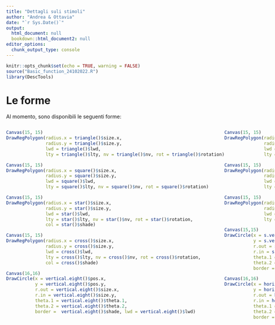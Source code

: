 ```yaml
---
title: "Dettagli suli stimoli"
author: "Andrea & Ottavia"
date: "`r Sys.Date()`"
output:
  html_document: null
  bookdown::html_document2: null
editor_options:
  chunk_output_type: console
---
```


```r
knitr::opts_chunk$set(echo = TRUE, warning = FALSE)
source("Basic_function_24102022.R")
library(DescTools)
```

# Le forme


Al momento, sono disponibili le seguenti forme: 



::::{style="display: flex;"}

:::{}


```r
Canvas(15, 15)
DrawRegPolygon(radius.x = triangle()$size.x, 
               radius.y = triangle()$size.y, 
               lwd = triangle()$lwd, 
               lty = triangle()$lty, nv = triangle()$nv, rot = triangle()$rotation)


```


```r
Canvas(15, 15)
DrawRegPolygon(radius.x = square()$size.x, 
               radius.y = square()$size.y, 
               lwd = square()$lwd, 
               lty = square()$lty, nv = square()$nv, rot = square()$rotation)


```

```r
Canvas(15, 15)
DrawRegPolygon(radius.x = star()$size.x, 
               radius.y = star()$size.y, 
               lwd = star()$lwd, 
               lty = star()$lty, nv = star()$nv, rot = star()$rotation, 
               col = star()$shade)

```

```r
Canvas(15, 15)
DrawRegPolygon(radius.x = cross()$size.x, 
               radius.y = cross()$size.y, 
               lwd = cross()$lwd, 
               lty = cross()$lty, nv = cross()$nv, rot = cross()$rotation, 
               col = cross()$shade)

```


```r
Canvas(16,16)
DrawCircle(x = vertical.eight()$pos.x, 
           y = vertical.eight()$pos.y, 
           r.out = vertical.eight()$size.x, 
           r.in = vertical.eight()$size.y, 
           theta.1 = vertical.eight()$theta.1, 
           theta.2 = vertical.eight()$theta.2, 
           border =  vertical.eight()$shade, lwd = vertical.eight()$lwd)
```

:::

:::{}

```r
Canvas(15, 15)
DrawRegPolygon(radius.x = circle()$size.x, 
               radius.y = circle()$size.y, 
               lwd = circle()$lwd, 
               lty = circle()$lty, nv = circle()$nv, rot = circle()$rotation)


```


```r
Canvas(15, 15)
DrawRegPolygon(radius.x = pentagon()$size.x, 
               radius.y = pentagon()$size.y, 
               lwd = pentagon()$lwd, 
               lty = pentagon()$lty, nv = pentagon()$nv, rot = pentagon()$rotation)


```


```r
Canvas(15, 15)
DrawRegPolygon(radius.x = hline()$size.x, 
               radius.y = hline()$size.y, 
               lwd = hline()$lwd, 
               lty = hline()$lty, nv = hline()$nv, rot = hline()$rotation)
```


```r
Canvas(15,15)
DrawCircle(x = s.vertical.inv()$pos.x, 
           y = s.vertical.inv()$pos.y, 
           r.out = s.vertical.inv()$size.x, 
           r.in = s.vertical.inv()$size.y, 
           theta.1 = s.vertical.inv()$theta.1, 
           theta.2 = s.vertical.inv()$theta.2, 
           border =  s.vertical.inv()$shade, lwd = s.vertical.inv()$lwd)
```



```r
Canvas(16,16)
DrawCircle(x = horizontal.eight()$pos.x, 
           y = horizontal.eight()$pos.y, 
           r.out = horizontal.eight()$size.x, 
           r.in = horizontal.eight()$size.y, 
           theta.1 = horizontal.eight()$theta.1, 
           theta.2 = horizontal.eight()$theta.2, 
           border =  horizontal.eight()$shade, lwd = horizontal.eight()$lwd)
```


:::


:::{}

```r
Canvas(15, 15)
DrawRegPolygon(radius.x = ellipse()$size.x, 
               radius.y = ellipse()$size.y, 
               lwd = ellipse()$lwd, 
               lty = ellipse()$lty, nv = ellipse()$nv, rot = ellipse()$rotation)


```

```r
Canvas(15, 15)
DrawRegPolygon(radius.x = hexagon()$size.x, 
               radius.y = hexagon()$size.y, 
               lwd = hexagon()$lwd, 
               lty = hexagon()$lty, nv = hexagon()$nv, rot = hexagon()$rotation)


```

```r
Canvas(15, 15)
DrawRegPolygon(radius.x = vline()$size.x, 
               radius.y = vline()$size.y, 
               lwd = vline()$lwd, 
               lty = vline()$lty, nv = vline()$nv, rot = vline()$rotation)
```




```r
Canvas(15,15)
DrawCircle(x = s.vertical()$pos.x, 
           y = s.vertical()$pos.y, 
           r.out = s.vertical()$size.x, 
           r.in = s.vertical()$size.y, 
           theta.1 = s.vertical()$theta.1, 
           theta.2 = s.vertical()$theta.2, 
           border =  s.vertical()$shade, lwd = s.vertical()$lwd)
```



```r
Canvas(16,16)
DrawCircle(x = lily()$pos.x, 
           y = lily()$pos.y, 
           r.out = lily()$size.x, 
           r.in = lily()$size.y, 
           theta.1 = lily()$theta.1, 
           theta.2 = lily()$theta.2, 
           border =  lily()$shade, lwd = lily()$lwd)
```


:::


::::